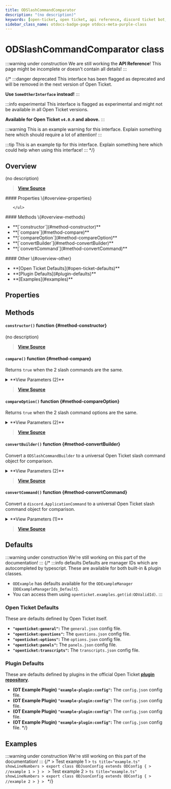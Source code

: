 ```yaml
---
title: ODSlashCommandComparator
description: "(no description)"
keywords: [open-ticket, open ticket, api reference, discord ticket bot, class]
sidebar_class_name: otdocs-badge-page otdocs-meta-purple-class
---
```

<head>
    <link rel="apple-touch-icon" href="/img/logo_vertical.png"/>
</head>

# ODSlashCommandComparator <M color="purple">class</M>

:::warning under construction
We are still working the **API Reference**! This page might be incomplete or doesn't contain all details!
:::

{/*
:::danger deprecated
This interface has been flagged as deprecated and will be removed in the next version of Open Ticket.

**Use `SomeOtherInterface` instead!**
:::

:::info experimental
This interface is flagged as experimental and might not be available in all Open Ticket versions.

**Available for Open Ticket `v4.0.0` and above.**
:::

:::warning
This is an example warning for this interface. Explain something here which should require a lot of attention!
:::

:::tip
This is an example tip for this interface. Explain something here which could help when using this interface!
:::
*/}

## Overview
(no description)

> [**View Source**](https://otgithub.dj-dj.be/tree/main/src/core/api/modules/client.ts#L526)

<FlexHorizontal>
<div style={{width:"30%"}}>
    #### Properties \{#overview-properties}
    <ul>
        
    </ul>
</div>
<div style={{width:"30%"}}>
    #### Methods \{#overview-methods}
    <ul>
        <li>**[`constructor`](#method-constructor)**</li>
        <li>**[`compare`](#method-compare)**</li>
        <li>**[`compareOption`](#method-compareOption)**</li>
        <li>**[`convertBuilder`](#method-convertBuilder)**</li>
        <li>**[`convertCommand`](#method-convertCommand)**</li>
    </ul>
</div>
<div style={{width:"30%"}}>
    #### Other \{#overview-other}
    <ul>
        <li>**[Open Ticket Defaults](#open-ticket-defaults)**</li>
        <li>**[Plugin Defaults](#plugin-defaults)**</li>
        <li>**[Examples](#examples)**</li>
    </ul>
</div>
</FlexHorizontal>

## Properties




## Methods
<Divider></Divider>
#### `constructor()` <M color="orange">function</M> <ApiBlock><ApiUrl url="class:ODSlashCommandComparator" label="api.ODSlashCommandComparator"/></ApiBlock> \{#method-constructor}
(no description)



> [**View Source**](https://otgithub.dj-dj.be)

<Divider></Divider>
#### `compare()` <M color="orange">function</M> <ApiBlock><ApiUrl url="js:boolean" label="boolean"/></ApiBlock> \{#method-compare}
Returns `true` when the 2 slash commands are the same.

<details>
<summary>**View Parameters (2)**</summary>
- **`cmdA`:** <M color="gray">interface</M> <ApiBlock><ApiUrl url="interface:ODSlashCommandUniversalCommand" label="api.ODSlashCommandUniversalCommand"/></ApiBlock> - Parameter Description Lorem Ipsum.
- **`cmdB`:** <M color="gray">interface</M> <ApiBlock><ApiUrl url="interface:ODSlashCommandUniversalCommand" label="api.ODSlashCommandUniversalCommand"/></ApiBlock> - Parameter Description Lorem Ipsum.
</details>

> [**View Source**](https://otgithub.dj-dj.be/tree/main/src/core/api/modules/client.ts#L682)

<Divider></Divider>
#### `compareOption()` <M color="orange">function</M> <ApiBlock><ApiUrl url="js:boolean" label="boolean"/></ApiBlock> \{#method-compareOption}
Returns `true` when the 2 slash command options are the same.

<details>
<summary>**View Parameters (2)**</summary>
- **`optA`:** <M color="gray">interface</M> <ApiBlock><ApiUrl url="interface:ODSlashCommandUniversalOption" label="api.ODSlashCommandUniversalOption"/></ApiBlock> - Parameter Description Lorem Ipsum.
- **`optB`:** <M color="gray">interface</M> <ApiBlock><ApiUrl url="interface:ODSlashCommandUniversalOption" label="api.ODSlashCommandUniversalOption"/></ApiBlock> - Parameter Description Lorem Ipsum.
</details>

> [**View Source**](https://otgithub.dj-dj.be/tree/main/src/core/api/modules/client.ts#L622)

<Divider></Divider>
#### `convertBuilder()` <M color="orange">function</M> <ApiBlock><ApiUrl url="interface:ODSlashCommandUniversalCommand" label="api.ODSlashCommandUniversalCommand"/></ApiBlock> \{#method-convertBuilder}
Convert a `ODSlashCommandBuilder` to a universal Open Ticket slash command object for comparison.

<details>
<summary>**View Parameters (2)**</summary>
- **`builder`:** <M color="gray">interface</M> <ApiBlock><ApiUrl url="interface:ODSlashCommandBuilder" label="api.ODSlashCommandBuilder"/></ApiBlock> - Parameter Description Lorem Ipsum.
- **`guildId`:** <M color="brown">type</M> <ApiBlock><ApiUrl url="js:null" label="null"/>|<ApiUrl url="js:string" label="string"/></ApiBlock> - Parameter Description Lorem Ipsum.
</details>

> [**View Source**](https://otgithub.dj-dj.be/tree/main/src/core/api/modules/client.ts#L582)

<Divider></Divider>
#### `convertCommand()` <M color="orange">function</M> <ApiBlock><ApiUrl url="interface:ODSlashCommandUniversalCommand" label="api.ODSlashCommandUniversalCommand"/></ApiBlock> \{#method-convertCommand}
Convert a `discord.ApplicationCommand` to a universal Open Ticket slash command object for comparison.

<details>
<summary>**View Parameters (1)**</summary>
- **`cmd`:** <M color="brown">type</M> <ApiBlock><ApiUrl url="https://discord.js.org/docs/packages/discord.js/main/ApplicationCommand:Class" label="discord.ApplicationCommand"/></ApiBlock> - Parameter Description Lorem Ipsum.
</details>

> [**View Source**](https://otgithub.dj-dj.be/tree/main/src/core/api/modules/client.ts#L602)

<Divider></Divider>

## Defaults
:::warning under construction
We're still working on this part of the documentation!
:::
{/*
:::info defaults
Defaults are manager IDs which are autocompleted by typescript. These are available for both built-in & plugin classes.
- `ODExample` has defaults available for the `ODExampleManager` (`ODExampleManagerIds_Default`).
- You can access them using `openticket.examples.get(id:ODValidId)`.
:::

### Open Ticket Defaults
These are defaults defined by Open Ticket itself.
- **`"openticket:general"`:** The `general.json` config file.
- **`"openticket:questions"`:** The `questions.json` config file.
- **`"openticket:options"`:** The `options.json` config file.
- **`"openticket:panels"`:** The `panels.json` config file.
- **`"openticket:transcripts"`:** The `transcripts.json` config file.

### Plugin Defaults
These are defaults defined by plugins in the official Open Ticket [**plugin repository**](https://odplugins.dj-dj.be/tree/main/open-ticket).
- <C color="blue">**(OT Example Plugin)**</C> **`"example-plugin:config"`:** The `config.json` config file.
- <C color="blue">**(OT Example Plugin)**</C> **`"example-plugin:config"`:** The `config.json` config file.
- <C color="blue">**(OT Example Plugin)**</C> **`"example-plugin:config"`:** The `config.json` config file.
- <C color="blue">**(OT Example Plugin)**</C> **`"example-plugin:config"`:** The `config.json` config file.
*/}

## Examples
:::warning under construction
We're still working on this part of the documentation!
:::
{/*
<Tabs>
    <TabItem value="First Example">
    > Test example 1
    > ```ts title="example.ts" showLineNumbers
    > export class ODJsonConfig extends ODConfig {
    >     //example 1
    > }
    > ```
    </TabItem>
    <TabItem value="Second Example">
    > Test example 2
    > ```ts title="example.ts" showLineNumbers
    > export class ODJsonConfig extends ODConfig {
    >     //example 2
    > }
    > ```
    </TabItem>
</Tabs>
*/}
